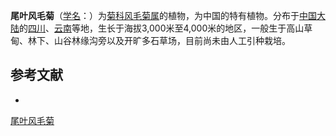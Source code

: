{{Speciesbox
| name = 尾叶风毛菊
| status = 
| status_system = 
| image =
| genus = Saussurea
| species = caudata
| authority = Franch.
}}

'''尾叶风毛菊'''（[[学名|学名]]：{{lang|la|''Saussurea caudata''}}）为[[菊科|菊科]][[风毛菊属|风毛菊属]]的植物，为中国的特有植物。分布于[[中国大陆|中国大陆]]的[[四川|四川]]、[[云南|云南]]等地，生长于海拔3,000米至4,000米的地区，一般生于高山草甸、林下、山谷林缘沟旁以及开旷多石草场，目前尚未由人工引种栽培。

== 参考文献 ==
<div class="references-small">
* {{cite web| url =http://www.bioinfo.cn/db05/KmzwSpecies.php?action=view&id=3697| title =尾叶风毛菊| work =《中国高等植物数据库全库》| publisher =中国科学院微生物研究所| author =昆明植物研究所| accessdate =2009-02-24| deadurl =yes| archiveurl =https://web.archive.org/web/20160305022525/http://www.bioinfo.cn/db05/KmzwSpecies.php?action=view&id=3697| archivedate =2016-03-05}}
</div>
{{Taxonbar|from=Q11041679}}

[[Category:风毛菊属|尾叶风毛菊]]


{{植物小作品}}